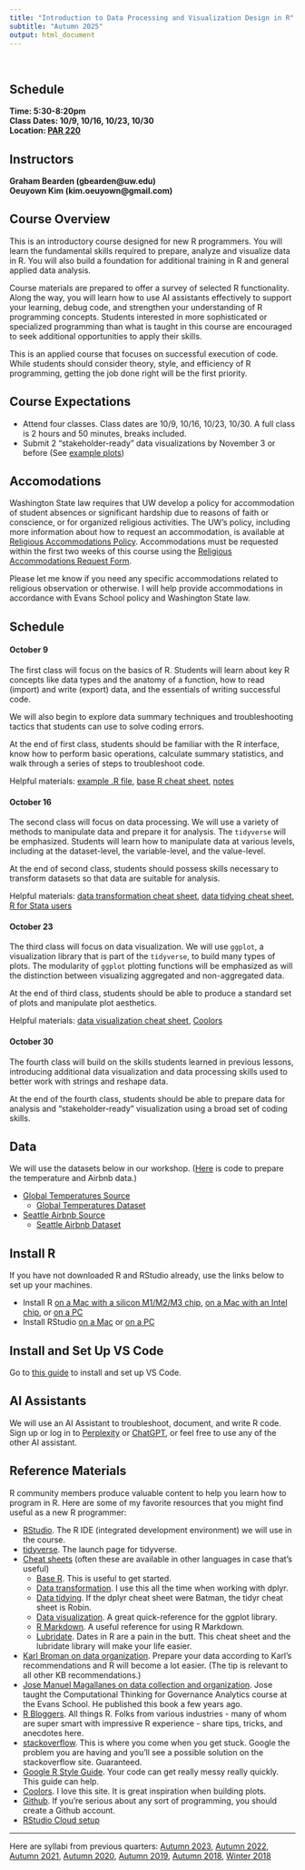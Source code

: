 ```yaml
---
title: "Introduction to Data Processing and Visualization Design in R"
subtitle: "Autumn 2025"
output: html_document
---
```


<style type="text/css">

h1.title {
  font-size: 38px;
  color: Black;
  text-align: center;
}

h3.subtitle {
  font-size: 30px;
  color: Black;
  text-align: center;
}
h4.author { 
    font-size: 18px;
  color: Black;
  text-align: center;
}
h4.date { 
  font-size: 18px;
  color: Black;
  text-align: center;
}
</style> 

<br>

## Schedule  

**Time: 5:30-8:20pm**  
**Class Dates: 10/9, 10/16, 10/23, 10/30**  
**Location: [PAR 220](https://www.washington.edu/maps/#!/par)** 

## Instructors

**Graham Bearden (gbearden@uw.edu)**  
**Oeuyown Kim (kim.oeuyown@gmail.com)**  

## Course Overview

This is an introductory course designed for new R programmers. You will learn the fundamental skills required to prepare, analyze and visualize data in R. You will also build a foundation for additional training in R and general applied data analysis.

Course materials are prepared to offer a survey of selected R functionality. Along the way, you will learn how to use AI assistants effectively to support your learning, debug code, and strengthen your understanding of R programming concepts. Students interested in more sophisticated or specialized programming than what is taught in this course are encouraged to seek additional opportunities to apply their skills.

This is an applied course that focuses on successful execution of code. While students should consider theory, style, and efficiency of R programming, getting the job done right will be the first priority.  

## Course Expectations

- Attend four classes. Class dates are 10/9, 10/16, 10/23, 10/30. A full class is 2 hours and 50 minutes, breaks included.
- Submit 2 "stakeholder-ready" data visualizations by November 3 or before (See [example plots](https://github.com/gbearden/r_course_evans_school/blob/master/plots/))
 
## Accomodations

Washington State law requires that UW develop a policy for accommodation of student absences or significant hardship due to reasons of faith or conscience, or for organized religious activities. The UW’s policy, including more information about how to request an accommodation, is available at [Religious Accommodations Policy](https://registrar.washington.edu/staffandfaculty/religious-accommodations-policy/). Accommodations must be requested within the first two weeks of this course using the [Religious Accommodations Request Form](https://registrar.washington.edu/students/religious-accommodations-request/). 

Please let me know if you need any specific accommodations related to religious observation or otherwise. I will help provide accommodations in accordance with Evans School policy and Washington State law.

## Schedule

#### October 9

The first class will focus on the basics of R. Students will learn about key R concepts like data types and the anatomy of a function, how to read (import) and write (export) data, and the essentials of writing successful code.

We will also begin to explore data summary techniques and troubleshooting tactics that students can use to solve coding errors. 

At the end of first class, students should be familiar with the R interface, know how to perform basic operations, calculate summary statistics, and walk through a series of steps to troubleshoot code.

Helpful materials: [example .R file](https://github.com/gbearden/r_course_evans_school/blob/master/notes/example_script.R), [base R cheat sheet](https://iqss.github.io/dss-workshops/R/Rintro/base-r-cheat-sheet.pdf), [notes](https://github.com/gbearden/r_course_evans_school/blob/master/notes/class_1.R)

#### October 16

The second class will focus on data processing. We will use a variety of methods to manipulate data and prepare it for analysis. The `tidyverse` will be emphasized. Students will learn how to manipulate data at various levels, including at the dataset-level, the variable-level, and the value-level.

At the end of second class, students should possess skills necessary to transform datasets so that data are suitable for analysis.

Helpful materials: [data transformation cheat sheet](https://github.com/rstudio/cheatsheets/blob/main/data-transformation.pdf), [data tidying cheat sheet](https://github.com/rstudio/cheatsheets/blob/main/tidyr.pdf), [R for Stata users](https://www.matthieugomez.com/statar/manipulate-data.html)

#### October 23

The third class will focus on data visualization. We will use `ggplot`, a visualization library that is part of the `tidyverse`, to build many types of plots. The modularity of `ggplot` plotting functions will be emphasized as will the distinction between visualizing aggregated and non-aggregated data.

At the end of third class, students should be able to produce a standard set of plots and manipulate plot aesthetics.

Helpful materials: [data visualization cheat sheet](https://github.com/rstudio/cheatsheets/blob/master/data-visualization-2.1.pdf), [Coolors](https://coolors.co/)

#### October 30

The fourth class will build on the skills students learned in previous lessons, introducing additional data visualization and data processing skills used to better work with strings and reshape data. 

At the end of the fourth class, students should be able to prepare data for analysis and "stakeholder-ready" visualization using a broad set of coding skills.

## Data

We will use the datasets below in our workshop. ([Here](https://github.com/gbearden/r_course_evans_school/blob/master/data/process_course_data.r) is code to prepare the temperature and Airbnb data.)

* [Global Temperatures Source](https://www.kaggle.com/)
  * [Global Temperatures Dataset](https://raw.githubusercontent.com/gbearden/r_course_evans_school/master/data/global_temperatures.csv)
* [Seattle Airbnb Source](https://www.kaggle.com/shanelev/seattle-airbnb-listings)  
  * [Seattle Airbnb Dataset](https://raw.githubusercontent.com/gbearden/r_course_evans_school/master/data/seattle_airbnb.csv)

## Install R

If you have not downloaded R and RStudio already, use the links below to set up your machines.

* Install R [on a Mac with a silicon M1/M2/M3 chip](https://cran.rstudio.com/bin/macosx/big-sur-arm64/base/R-4.5.1-arm64.pkg), [on a Mac with an Intel chip](https://cran.rstudio.com/bin/macosx/big-sur-x86_64/base/R-4.5.1-x86_64.pkg), or [on a PC](https://cran.rstudio.com/bin/windows/base/R-4.5.1-win.exe)
* Install RStudio [on a Mac](https://download1.rstudio.org/electron/macos/RStudio-2025.05.1-513.dmg) or [on a PC](https://download1.rstudio.org/electron/windows/RStudio-2025.05.1-513.exe)

## Install and Set Up VS Code

Go to [this guide]() to install and set up VS Code.

## AI Assistants

We will use an AI Assistant to troubleshoot, document, and write R code. Sign up or log in to [Perplexity](https://www.perplexity.ai/) or [ChatGPT](https://chat.openai.com/auth/login), or feel free to use any of the other AI assistant. 

## Reference Materials

R community members produce valuable content to help you learn how to program in R. Here are some of my favorite resources that you might find useful as a new R programmer:

* [RStudio](https://posit.co/). The R IDE (integrated development environment) we will use in the course.
* [tidyverse](http://tidyverse.org/). The launch page for tidyverse.
* [Cheat sheets](https://posit.co/resources/cheatsheets/) (often these are available in other languages in case that's useful)
    + [Base R](https://iqss.github.io/dss-workshops/R/Rintro/base-r-cheat-sheet.pdf). This is useful to get started.
    + [Data transformation](https://rstudio.github.io/cheatsheets/data-transformation.pdf). I use this all the time when working with dplyr.
    + [Data tidying](https://rstudio.github.io/cheatsheets/tidyr.pdf). If the dplyr cheat sheet were Batman, the tidyr cheat sheet is Robin.
    + [Data visualization](https://rstudio.github.io/cheatsheets/data-visualization.pdf). A great quick-reference for the ggplot library.
    + [R Markdown](https://rstudio.github.io/cheatsheets/rmarkdown.pdf). A useful reference for using R Markdown.
    + [Lubridate](https://rstudio.github.io/cheatsheets/lubridate.pdf). Dates in R are a pain in the butt. This cheat sheet and the lubridate library will make your life easier.  
* [Karl Broman on data organization](http://kbroman.org/dataorg/). Prepare your data according to Karl's recommendations and R will become a lot easier. (The tip is relevant to all other KB recommendations.)
* [Jose Manuel Magallanes on data collection and organization](https://www.amazon.com/Introduction-Science-Social-Policy-Research/dp/1107540259/ref=sr_1_1?ie=UTF8&qid=1504135785&sr=8-1&keywords=jose+manuel+magallanes). Jose taught the Computational Thinking for Governance Analytics course at the Evans School. He published this book a few years ago.
* [R Bloggers](https://www.r-bloggers.com/). All things R. Folks from various industries - many of whom are super smart with impressive R experience - share tips, tricks, and anecdotes here.
* [stackoverflow](https://stackoverflow.com/questions/tagged/r). This is where you come when you get stuck. Google the problem you are having and you'll see a possible solution on the stackoverflow site. Guaranteed.
* [Google R Style Guide](https://google.github.io/styleguide/Rguide.xml). Your code can get really messy really quickly. This guide can help.
* [Coolors](https://coolors.co/). I love this site. It is great inspiration when building plots.
* [Github](https://github.com/). If you're serious about any sort of programming, you should create a Github account.
* [RStudio Cloud setup](https://github.com/gbearden/r_course_evans_school/blob/master/rcloud_setup.md)  
 
---
Here are syllabi from previous quarters: [Autumn 2023](https://github.com/gbearden/r_course_evans_school/blob/master/archive/syllabus_a23.md), [Autumn 2022](https://github.com/gbearden/r_course_evans_school/blob/master/archive/syllabus_a22.md), [Autumn 2021](https://github.com/gbearden/r_course_evans_school/blob/master/archive/syllabus_a21.md), [Autumn 2020](https://github.com/gbearden/r_course_evans_school/blob/master/archive/syllabus_a20.md), [Autumn 2019](https://github.com/gbearden/r_course_evans_school/blob/master/archive/syllabus_a19.md), [Autumn 2018](https://github.com/gbearden/r_course_evans_school/blob/master/archive/syllabus_a18.md), [Winter 2018](https://github.com/gbearden/r_course_evans_school/blob/master/archive/syllabus_w18.md)

